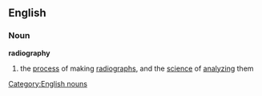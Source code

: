 ==English==
===Noun===
{{wikipedia}}
'''radiography'''
#the [[process]] of making [[radiograph]]s, and the [[science]] of [[analyzing]] them
[[Category:English nouns]]